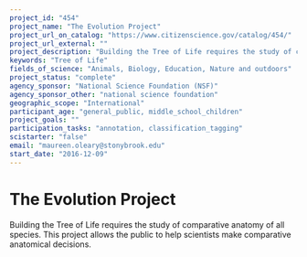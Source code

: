 ```yaml
---
project_id: "454"
project_name: "The Evolution Project"
project_url_on_catalog: "https://www.citizenscience.gov/catalog/454/"
project_url_external: ""
project_description: "Building the Tree of Life requires the study of comparative anatomy of all species.  This project allows the public to help scientists make comparative anatomical decisions."
keywords: "Tree of Life"
fields_of_science: "Animals, Biology, Education, Nature and outdoors"
project_status: "complete"
agency_sponsor: "National Science Foundation (NSF)"
agency_sponsor_other: "national science foundation"
geographic_scope: "International"
participant_age: "general_public, middle_school_children"
project_goals: ""
participation_tasks: "annotation, classification_tagging"
scistarter: "false"
email: "maureen.oleary@stonybrook.edu"
start_date: "2016-12-09"
---
```


# The Evolution Project

Building the Tree of Life requires the study of comparative anatomy of all species.  This project allows the public to help scientists make comparative anatomical decisions.
